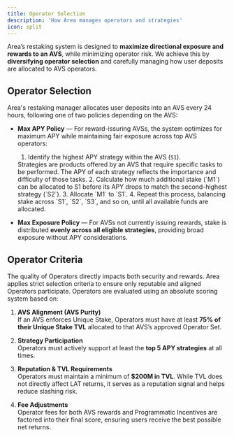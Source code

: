 ```yaml
---
title: Operator Selection  
description: 'How Area manages operators and strategies'  
icon: split  
---
```


Area’s restaking system is designed to **maximize directional exposure and rewards to an AVS**, while minimizing operator risk. We achieve this by **diversifying operator selection** and carefully managing how user deposits are allocated to AVS operators.

## Operator Selection

Area's restaking manager allocates user deposits into an AVS every 24 hours, following one of two policies depending on the AVS:

- **Max APY Policy** — For reward-issuring AVSs, the system optimizes for maximum APY while maintaining fair exposure across top AVS operators:
  
  1. Identify the highest APY strategy within the AVS (`S1`).  
    <Note>
    Strategies are products offered by an AVS that require specific tasks to be performed. The APY of each strategy reflects the importance and difficulty of those tasks.
    </Note>
  2. Calculate how much additional stake (`M1`) can be allocated to S1 before its APY drops to match the second-highest strategy (`S2`).  
  3. Allocate `M1` to `S1`.  
  4. Repeat this process, balancing stake across `S1`, `S2`, `S3`, and so on, until all available funds are allocated.  



- **Max Exposure Policy** — For AVSs not currently issuing rewards, stake is distributed **evenly across all eligible strategies**, providing broad exposure without APY considerations.

## Operator Criteria

The quality of Operators directly impacts both security and rewards. Area applies strict selection criteria to ensure only reputable and aligned Operators participate. Operators are evaluated using an absolute scoring system based on:

1. **AVS Alignment (AVS Purity)**  
   If an AVS enforces Unique Stake, Operators must have at least **75% of their Unique Stake TVL** allocated to that AVS’s approved Operator Set.

2. **Strategy Participation**  
   Operators must actively support at least the **top 5 APY strategies** at all times.

3. **Reputation & TVL Requirements**  
   Operators must maintain a minimum of **\$200M in TVL**. While TVL does not directly affect LAT returns, it serves as a reputation signal and helps reduce slashing risk.

4. **Fee Adjustments**  
   Operator fees for both AVS rewards and Programmatic Incentives are factored into their final score, ensuring users receive the best possible net returns.


